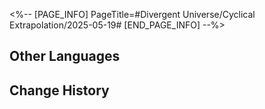 <%-- [PAGE_INFO]
PageTitle=#Divergent Universe/Cyclical Extrapolation/2025-05-19#
[END_PAGE_INFO] --%>
{{Event
|name              = Cyclical Extrapolation: Peaceful Slumber
|image             = Event Cyclical Extrapolation Peaceful Slumber.png
|type              = Cyclical Extrapolation
|time_known        = yes
|time_start        = 2025-05-19 04:00:00
|time_end          = 2025-05-26 03:59:59
}}

{{Cyclical Extrapolation
|boons      = 
|curios     = Moment of Tranquility; Casket of Inaccuracy
|equations  = 
|trailblaze = 
|rewards    = Relic Remains*30; Lost Crystal*3
|boss_1_1   = Silvermane Lieutenant; Frigid Prowler; Aurumaton Gatekeeper; Howling Casket; Furiae Praetor
|boss_1_2   = Automaton Grizzly (Bug); Frigid Prowler (Bug); Disciples of Sanctus Medicus: Shape Shifter (Bug); Aurumaton Gatekeeper (Bug); Senior Staff: Team Leader (Bug); Dreamjolt Troupe's Beyond Overcooked (Bug); Dreamjolt Troupe's Sweet Gorilla (Bug); "Past Confined and Caged" (Bug); Memory Zone Meme "Shell of Faded Rage" (Bug); Howling Casket (Bug); Furiae Praetor (Bug)
|boss_2_1   = Frigid Prowler (Bug); Aurumaton Gatekeeper (Bug); Memory Zone Meme "Shell of Faded Rage" (Bug); Howling Casket (Bug); Furiae Praetor (Bug)
|boss_2_2   = Svarog (Complete); Abundant Ebon Deer (Complete); Swarm: True Sting (Complete); Argenti (Complete)
|boss_3     = Savage God, Mad King, Incarnation of Strife (Complete)
|rules      = Obtain this week's Preset Constructs upon entering the First Plane; Obtain 2 Equations of 1-star rarity at the start
|root       = Divergent Universe: Protean Hero
}}

==Other Languages==
{{Other Languages
|en   = Cyclical Extrapolation: Peaceful Slumber
|zhs  = 周期演算：享受安眠
|zht  = 週期演算：享受安眠
|ja   = 周期演算：安らかな眠り
|ko   = 주기 연산: 안면의 향유
|es   = Cálculo periódico: Sueño apacible
|fr   = Calcul cyclique&nbsp;: Sommeil paisible
|ru   = Цикличное вычисление: Мирный сон
|th   = การคำนวณแบบรอบ: นิทราสุขสันต์
|vi   = Ngoại Suy Chu Kỳ: Tận Hưởng Yên Giấc
|de   = Zyklische Berechnung: Friedlicher Schlaf
|id   = Kalkulasi Siklus: Menikmati Tidur Nyenyak
|pt   = Extrapolação Cíclica: Sono Pacífico
}}

==Change History==
{{Change History|3.2}}